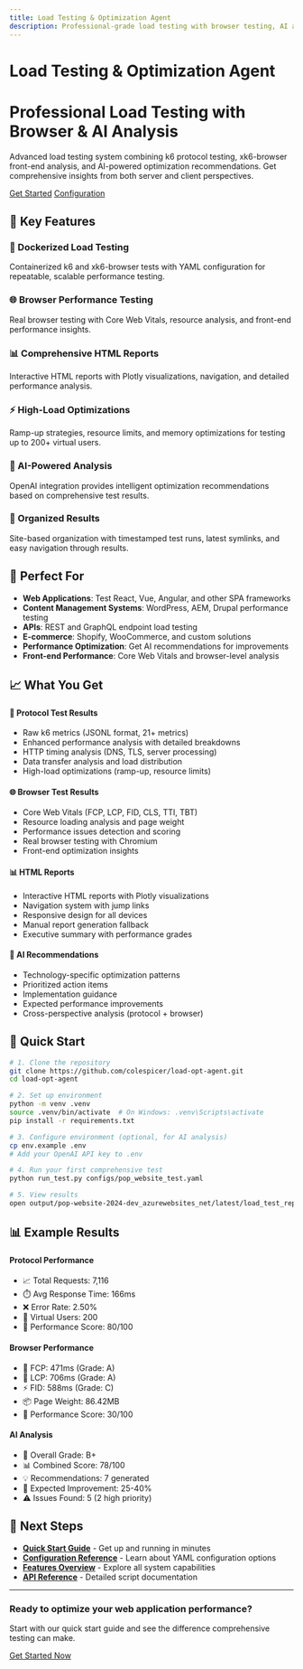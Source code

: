 ```yaml
---
title: Load Testing & Optimization Agent
description: Professional-grade load testing with browser testing, AI analysis, and comprehensive HTML reports
---
```


# Load Testing & Optimization Agent

<div className="hero">
  <div className="hero-content">
    <h1>Professional Load Testing with Browser & AI Analysis</h1>
    <p className="hero-description">
      Advanced load testing system combining k6 protocol testing, xk6-browser front-end analysis, 
      and AI-powered optimization recommendations. Get comprehensive insights from both server and client perspectives.
    </p>
    <div className="hero-buttons">
      <a href="/quick-start" className="btn btn-primary">Get Started</a>
      <a href="/configuration" className="btn btn-secondary">Configuration</a>
    </div>
  </div>
</div>

## 🚀 Key Features

<div className="features-grid">
  <div className="feature-card">
    <h3>🔧 Dockerized Load Testing</h3>
    <p>Containerized k6 and xk6-browser tests with YAML configuration for repeatable, scalable performance testing.</p>
  </div>
  
  <div className="feature-card">
    <h3>🌐 Browser Performance Testing</h3>
    <p>Real browser testing with Core Web Vitals, resource analysis, and front-end performance insights.</p>
  </div>
  
  <div className="feature-card">
    <h3>📊 Comprehensive HTML Reports</h3>
    <p>Interactive HTML reports with Plotly visualizations, navigation, and detailed performance analysis.</p>
  </div>
  
  <div className="feature-card">
    <h3>⚡ High-Load Optimizations</h3>
    <p>Ramp-up strategies, resource limits, and memory optimizations for testing up to 200+ virtual users.</p>
  </div>
  
  <div className="feature-card">
    <h3>🤖 AI-Powered Analysis</h3>
    <p>OpenAI integration provides intelligent optimization recommendations based on comprehensive test results.</p>
  </div>
  
  <div className="feature-card">
    <h3>📁 Organized Results</h3>
    <p>Site-based organization with timestamped test runs, latest symlinks, and easy navigation through results.</p>
  </div>
</div>

## 🎯 Perfect For

- **Web Applications**: Test React, Vue, Angular, and other SPA frameworks
- **Content Management Systems**: WordPress, AEM, Drupal performance testing
- **APIs**: REST and GraphQL endpoint load testing
- **E-commerce**: Shopify, WooCommerce, and custom solutions
- **Performance Optimization**: Get AI recommendations for improvements
- **Front-end Performance**: Core Web Vitals and browser-level analysis

## 📈 What You Get

<div className="benefits">
  <div className="benefit">
    <h4>🔌 Protocol Test Results</h4>
    <ul>
      <li>Raw k6 metrics (JSONL format, 21+ metrics)</li>
      <li>Enhanced performance analysis with detailed breakdowns</li>
      <li>HTTP timing analysis (DNS, TLS, server processing)</li>
      <li>Data transfer analysis and load distribution</li>
      <li>High-load optimizations (ramp-up, resource limits)</li>
    </ul>
  </div>
  
  <div className="benefit">
    <h4>🌐 Browser Test Results</h4>
    <ul>
      <li>Core Web Vitals (FCP, LCP, FID, CLS, TTI, TBT)</li>
      <li>Resource loading analysis and page weight</li>
      <li>Performance issues detection and scoring</li>
      <li>Real browser testing with Chromium</li>
      <li>Front-end optimization insights</li>
    </ul>
  </div>
  
  <div className="benefit">
    <h4>📊 HTML Reports</h4>
    <ul>
      <li>Interactive HTML reports with Plotly visualizations</li>
      <li>Navigation system with jump links</li>
      <li>Responsive design for all devices</li>
      <li>Manual report generation fallback</li>
      <li>Executive summary with performance grades</li>
    </ul>
  </div>
  
  <div className="benefit">
    <h4>🤖 AI Recommendations</h4>
    <ul>
      <li>Technology-specific optimization patterns</li>
      <li>Prioritized action items</li>
      <li>Implementation guidance</li>
      <li>Expected performance improvements</li>
      <li>Cross-perspective analysis (protocol + browser)</li>
    </ul>
  </div>
</div>

## 🚀 Quick Start

```bash
# 1. Clone the repository
git clone https://github.com/colespicer/load-opt-agent.git
cd load-opt-agent

# 2. Set up environment
python -m venv .venv
source .venv/bin/activate  # On Windows: .venv\Scripts\activate
pip install -r requirements.txt

# 3. Configure environment (optional, for AI analysis)
cp env.example .env
# Add your OpenAI API key to .env

# 4. Run your first comprehensive test
python run_test.py configs/pop_website_test.yaml

# 5. View results
open output/pop-website-2024-dev_azurewebsites_net/latest/load_test_report.html
```

## 📊 Example Results

<div className="example-results">
  <div className="result-card">
    <h4>Protocol Performance</h4>
    <ul>
      <li>📈 Total Requests: 7,116</li>
      <li>⏱️ Avg Response Time: 166ms</li>
      <li>❌ Error Rate: 2.50%</li>
      <li>👥 Virtual Users: 200</li>
      <li>🎯 Performance Score: 80/100</li>
    </ul>
  </div>
  
  <div className="result-card">
    <h4>Browser Performance</h4>
    <ul>
      <li>🎨 FCP: 471ms (Grade: A)</li>
      <li>📏 LCP: 706ms (Grade: A)</li>
      <li>⚡ FID: 588ms (Grade: C)</li>
      <li>📦 Page Weight: 86.42MB</li>
      <li>🎯 Performance Score: 30/100</li>
    </ul>
  </div>
  
  <div className="result-card">
    <h4>AI Analysis</h4>
    <ul>
      <li>🎯 Overall Grade: B+</li>
      <li>📊 Combined Score: 78/100</li>
      <li>💡 Recommendations: 7 generated</li>
      <li>🚀 Expected Improvement: 25-40%</li>
      <li>⚠️ Issues Found: 5 (2 high priority)</li>
    </ul>
  </div>
</div>

## 🔗 Next Steps

- **[Quick Start Guide](/quick-start)** - Get up and running in minutes
- **[Configuration Reference](/configuration)** - Learn about YAML configuration options
- **[Features Overview](/features)** - Explore all system capabilities
- **[API Reference](/reference/api-reference)** - Detailed script documentation

---

<div className="cta">
  <h3>Ready to optimize your web application performance?</h3>
  <p>Start with our quick start guide and see the difference comprehensive testing can make.</p>
  <a href="/quick-start" className="btn btn-primary">Get Started Now</a>
</div> 